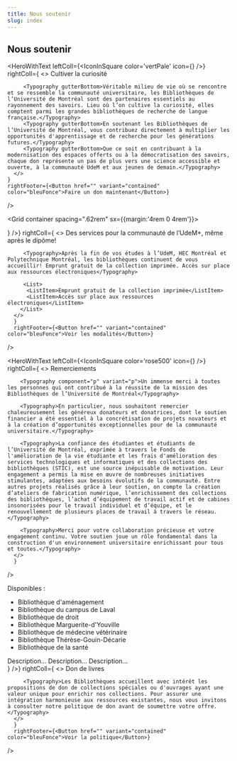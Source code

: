 ```yaml
---
title: Nous soutenir
slug: index
---
```




<Section>

# Nous soutenir

</Section>

<Section bg="bleu100">

  <HeroWithText 
    leftColl={<IconInSquare color='vertPale' icon={<FlowerTulip color="vertFonce" />} />}
    rightColl={
      <>
        <Typography component="h2" variant="h2">Cultiver la curiosité</Typography>
        
         <Typography gutterBottom>Véritable milieu de vie où se rencontre et se ressemble la communauté universitaire, les Bibliothèques de l’Université de Montréal sont des partenaires essentiels au rayonnement des savoirs. Lieu où l’on cultive la curiosité, elles comptent parmi les grandes bibliothèques de recherche de langue française.</Typography>
         <Typography gutterBottom>En soutenant les Bibliothèques de l’Université de Montréal, vous contribuez directement à multiplier les opportunités d'apprentissage et de recherche pour les générations futures.</Typography>
         <Typography gutterBottom>Que ce soit en contribuant à la modernisation des espaces offerts ou à la démocratisation des savoirs, chaque don représente un pas de plus vers une science accessible et ouverte, à la communauté UdeM et aux jeunes de demain.</Typography>
      </>
    }
    rightFooter={<Button href="" variant="contained" color="bleuFonce">Faire un don maintenant</Button>}
  />

</Section>

<Section bg='vertFonce'>

<Grid container spacing=".62rem" sx={{margin:'4rem 0 4rem'}}>
    <Grid>
      <CardWithImage
        title="Fond des livres rares de l'UdeM"
        Image={fondlivresrares}
        href="#"
        moreText="Découvrir la campagne"
      />
    </Grid>
    <Grid>
      <CardWithImage
        title="Revitalisation de la Bibliothèque de la santé"
        Image={campagnebibsante}
        href="https://umontreal.ca"
        moreText="Découvrir la campagne"
      />
    </Grid>
  </Grid>
</Section>

<Section bg='bleu100'>
  <HeroWithText 
    leftColl={<IconInSquare color='bleu600' icon={<GraduationCap color="#fff" />} />}
    rightColl={
      <>
        <Typography component="h2" variant="h2">Des services pour la communauté de l’UdeM+, même après le dipôme!</Typography>
        
         <Typography>Après la fin de vos études à l’UdeM, HEC Montréal et Polytechnique Montréal, les bibliothèques continuent de vous accueillir! Emprunt gratuit de la collection imprimée. Accès sur place aux ressources électroniques</Typography>

         <List>
          <ListItem>Emprunt gratuit de la collection imprimée</ListItem>
          <ListItem>Accès sur place aux ressources électroniques</ListItem>
        </List>
      </>
      }
      rightFooter={<Button href="" variant="contained" color="bleuFonce">Voir les modalités</Button>}
  />
  
</Section>

<Section bg='rose300'>

<HeroWithText 
    leftColl={<IconInSquare color='rose500' icon={<Heart color='orange' />} />}
    rightColl={
      <>
        <Typography component="h2" variant="h2">Remerciements</Typography>
     
        <Typography component="p" variant="p">Un immense merci à toutes les personnes qui ont contribué à la réussite de la mission des Bibliothèques de l’Université de Montréal</Typography>  

        <Typography>En particulier, nous souhaitont remercier chaleureusement les généreux donateurs et donatrices, dont le soutien financier a été essentiel à la concrétisation de projets novateurs et à la création d’opportunités exceptionnelles pour de la communauté universitaire.</Typography>

        <Typography>La confiance des étudiantes et étudiants de l’Université de Montréal, exprimée à travers le Fonds de l'amélioration de la vie étudiante et les frais d'amélioration des services technologiques et informatiques et des collections des bibliothèques (STIC), est une source inépuisable de motivation. Leur engagement a permis la mise en œuvre de nombreuses initiatives stimulantes, adaptées aux besoins évolutifs de la communauté. Entre autres projets réalisés grâce à leur soutien, on compte la création d’ateliers de fabrication numérique, l’enrichissement des collections des bibliothèques, l’achat d’équipement de travail actif et de cabines insonorisées pour le travail individuel et d’équipe, et le renouvellement de plusieurs places de travail à travers le réseau.</Typography>

        <Typography>Merci pour votre collaboration précieuse et votre engagement continu. Votre soutien joue un rôle fondamental dans la construction d'un environnement universitaire enrichissant pour tous et toutes.</Typography>
      </>
      }
  />

</Section>

<Section bg="rose300">

<Grid>
      <FlipCardWithImage
        title="Cabines insonorisées"
        Image={image1}
      >
        <p>Disponibles :</p>
        <ul>
          <li>Bibliothèque d'aménagement</li>
          <li>Bibliothèque du campus de Laval</li>
          <li>Bibliothèque de droit</li>
          <li>Bibliothèque Marguerite-d'Youville</li>
          <li>Bibliothèque de médecine vétérinaire</li>
          <li>Bibliothèque Thérèse-Gouin-Décarie</li>
          <li>Bibliothèque de la santé</li>
        </ul>
      </FlipCardWithImage>
    </Grid>
    <Grid>
      <FlipCardWithImage
        title="Achats de licence Adobe Creative Cloud"
        Image={image2}
      >
        Description...
      </FlipCardWithImage>
    </Grid>
    <Grid>
      <FlipCardWithImage
        title="Consulter le répertoire"
        Image={image3}
      >
        Description...
      </FlipCardWithImage>
    </Grid>
    <Grid>
      <FlipCardWithImage
        title="Postes de travail actif"
        Image={image4}
      >
        Description...
      </FlipCardWithImage>
    </Grid>
  </Grid>

</Section>

<Section bg='bleu100'>
  <HeroWithText 
    leftColl={<IconInSquare color='vertFonce' icon={<BookOpenText color="white" />} />}
    rightColl={
      <>
        <Typography component="h2" variant="h2">Don de livres</Typography>
        
         <Typography>Les Bibliothèques accueillent avec intérêt les propositions de don de collections spéciales ou d'ouvrages ayant une valeur unique pour enrichir nos collections. Pour assurer une intégration harmonieuse aux ressources existantes, nous vous invitons à consulter notre politique de don avant de soumettre votre offre.</Typography>
      </>
      }
      rightFooter={<Button href="" variant="contained" color="bleuFonce">Voir la politique</Button>}
  />
  
</Section>

